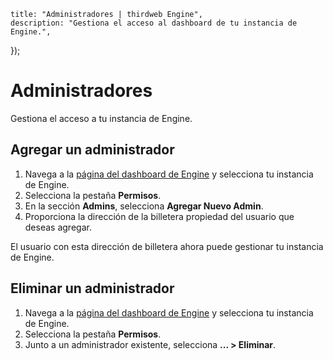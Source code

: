 
	title: "Administradores | thirdweb Engine",
	description: "Gestiona el acceso al dashboard de tu instancia de Engine.",
});

# Administradores

Gestiona el acceso a tu instancia de Engine.

## Agregar un administrador

1. Navega a la [página del dashboard de Engine](https://thirdweb.com/team/~/~/engine) y selecciona tu instancia de Engine.
1. Selecciona la pestaña **Permisos**.
1. En la sección **Admins**, selecciona **Agregar Nuevo Admin**.
1. Proporciona la dirección de la billetera propiedad del usuario que deseas agregar.

El usuario con esta dirección de billetera ahora puede gestionar tu instancia de Engine.

## Eliminar un administrador

1. Navega a la [página del dashboard de Engine](https://thirdweb.com/team/~/~/engine) y selecciona tu instancia de Engine.
1. Selecciona la pestaña **Permisos**.
1. Junto a un administrador existente, selecciona **... > Eliminar**.
